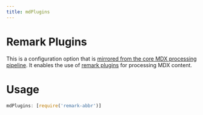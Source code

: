 ```yaml
---
title: mdPlugins
---
```


# Remark Plugins

This is a configuration option that is [mirrored from the core MDX
processing pipeline](https://mdxjs.com/plugins). It enables the use of
[remark
plugins](https://github.com/remarkjs/remark/blob/master/doc/plugins.md)
for processing MDX content.

# Usage

```js
mdPlugins: [require('remark-abbr')]
```
